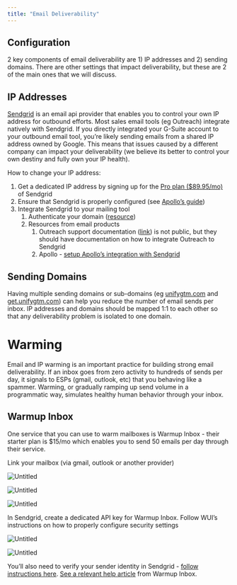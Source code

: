 ```yaml
---
title: "Email Deliverability"
---
```


## Configuration

2 key components of email deliverability are 1) IP addresses and 2) sending domains. There are other settings that impact deliverability, but these are 2 of the main ones that we will discuss.

## IP Addresses

[Sendgrid](https://sendgrid.com/) is an email api provider that enables you to control your own IP address for outbound efforts. Most sales email tools (eg Outreach) integrate natively with Sendgrid. If you directly integrated your G-Suite account to your outbound email tool, you’re likely sending emails from a shared IP address owned by Google. This means that issues caused by a different company can impact your deliverability (we believe its better to control your own destiny and fully own your IP health).

How to change your IP address:

1. Get a dedicated IP address by signing up for the [Pro plan ($89.95/mo)](https://sendgrid.com/pricing/) of Sendgrid
2. Ensure that Sendgrid is properly configured (see [Apollo’s guide](https://knowledge.apollo.io/hc/en-us/articles/4414449230093-Set-Up-Configure-and-Troubleshoot-Your-SendGrid-Account))
3. Integrate Sendgrid to your mailing tool 
    1. Authenticate your domain ([resource](https://docs.sendgrid.com/ui/account-and-settings/how-to-set-up-domain-authentication))
    2. Resources from email products
        1. Outreach support documentation ([link](https://www.outreach.io/platform/integrations/sendgrid)) is not public, but they should have documentation on how to integrate Outreach to Sendgrid
        2. Apollo - [setup Apollo’s integration with Sendgrid](https://knowledge.apollo.io/hc/en-us/articles/4415867175693-Set-Up-Apollo-s-Integration-with-SendGrid)

## Sending Domains

Having multiple sending domains or sub-domains (eg [unifygtm.com](http://unifygtm.com) and [get.unifygtm.com](http://get.unifygtm.com)) can help you reduce the number of email sends per inbox. IP addresses and domains should be mapped 1:1 to each other so that any deliverability problem is isolated to one domain.

# Warming

Email and IP warming is an important practice for building strong email deliverability. If an inbox goes from zero activity to hundreds of sends per day, it signals to ESPs (gmail, outlook, etc) that you behaving like a spammer. Warming, or gradually ramping up send volume in a programmatic way, simulates healthy human behavior through your inbox. 

## Warmup Inbox

One service that you can use to warm mailboxes is Warmup Inbox - their starter plan is $15/mo which enables you to send 50 emails per day through their service. 

Link your mailbox (via gmail, outlook or another provider)

![Untitled](https://s3-us-west-2.amazonaws.com/secure.notion-static.com/76f85a50-b2a5-4ad3-ae3b-15a9e1d46f5b/Untitled.png)

 

![Untitled](https://s3-us-west-2.amazonaws.com/secure.notion-static.com/5942e425-bf18-4bd0-bf68-14255890836b/Untitled.png)

![Untitled](https://s3-us-west-2.amazonaws.com/secure.notion-static.com/01e6e31a-4a56-45a4-a9fa-7e3f0fa401b8/Untitled.png)

In Sendgrid, create a dedicated API key for Warmup Inbox. Follow WUI’s instructions on how to properly configure security settings

![Untitled](https://s3-us-west-2.amazonaws.com/secure.notion-static.com/754de652-7f5b-4008-91b2-2a03a41703b1/Untitled.png)

![Untitled](https://s3-us-west-2.amazonaws.com/secure.notion-static.com/4e45c822-c8d3-4675-82da-bb15a9ec5670/Untitled.png)

You’ll also need to verify your sender identity in Sendgrid - [follow instructions here](https://docs.sendgrid.com/ui/sending-email/sender-verification). [See a relevant help article](https://help.warmupinbox.com/en/articles/4770420-configure-inbox-for-sendgrid) from Warmup Inbox.
